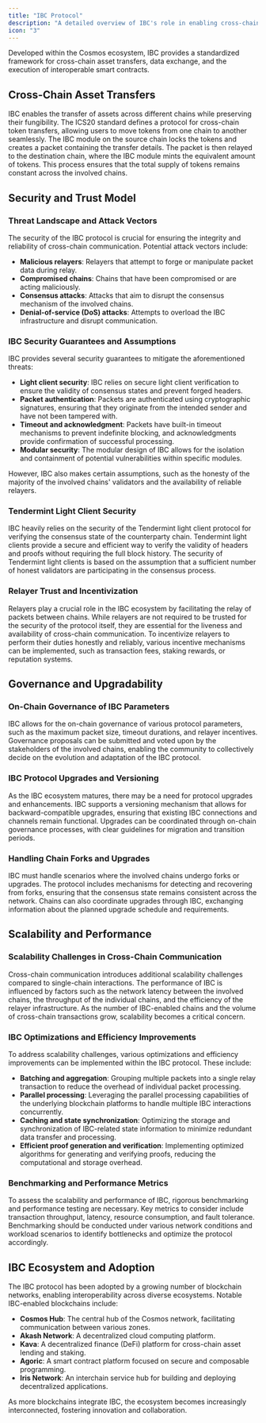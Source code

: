 ```yaml
---
title: "IBC Protocol"
description: "A detailed overview of IBC's role in enabling cross-chain asset transfers, data exchange, and interoperable smart contracts."
icon: "3"
---
```


Developed within the Cosmos ecosystem, IBC provides a standardized framework for cross-chain asset transfers, data exchange, and the execution of interoperable smart contracts.

## Cross-Chain Asset Transfers

IBC enables the transfer of assets across different chains while preserving their fungibility. The ICS20 standard defines a protocol for cross-chain token transfers, allowing users to move tokens from one chain to another seamlessly. The IBC module on the source chain locks the tokens and creates a packet containing the transfer details. The packet is then relayed to the destination chain, where the IBC module mints the equivalent amount of tokens. This process ensures that the total supply of tokens remains constant across the involved chains.

## Security and Trust Model

### Threat Landscape and Attack Vectors

The security of the IBC protocol is crucial for ensuring the integrity and reliability of cross-chain communication. Potential attack vectors include:

-   **Malicious relayers**: Relayers that attempt to forge or manipulate packet data during relay.
-   **Compromised chains**: Chains that have been compromised or are acting maliciously.
-   **Consensus attacks**: Attacks that aim to disrupt the consensus mechanism of the involved chains.
-   **Denial-of-service (DoS) attacks**: Attempts to overload the IBC infrastructure and disrupt communication.

### IBC Security Guarantees and Assumptions

IBC provides several security guarantees to mitigate the aforementioned threats:

-   **Light client security**: IBC relies on secure light client verification to ensure the validity of consensus states and prevent forged headers.
-   **Packet authentication**: Packets are authenticated using cryptographic signatures, ensuring that they originate from the intended sender and have not been tampered with.
-   **Timeout and acknowledgment**: Packets have built-in timeout mechanisms to prevent indefinite blocking, and acknowledgments provide confirmation of successful processing.
-   **Modular security**: The modular design of IBC allows for the isolation and containment of potential vulnerabilities within specific modules.

However, IBC also makes certain assumptions, such as the honesty of the majority of the involved chains' validators and the availability of reliable relayers.

### Tendermint Light Client Security

IBC heavily relies on the security of the Tendermint light client protocol for verifying the consensus state of the counterparty chain. Tendermint light clients provide a secure and efficient way to verify the validity of headers and proofs without requiring the full block history. The security of Tendermint light clients is based on the assumption that a sufficient number of honest validators are participating in the consensus process.

### Relayer Trust and Incentivization

Relayers play a crucial role in the IBC ecosystem by facilitating the relay of packets between chains. While relayers are not required to be trusted for the security of the protocol itself, they are essential for the liveness and availability of cross-chain communication. To incentivize relayers to perform their duties honestly and reliably, various incentive mechanisms can be implemented, such as transaction fees, staking rewards, or reputation systems.

## Governance and Upgradability

### On-Chain Governance of IBC Parameters

IBC allows for the on-chain governance of various protocol parameters, such as the maximum packet size, timeout durations, and relayer incentives. Governance proposals can be submitted and voted upon by the stakeholders of the involved chains, enabling the community to collectively decide on the evolution and adaptation of the IBC protocol.

### IBC Protocol Upgrades and Versioning

As the IBC ecosystem matures, there may be a need for protocol upgrades and enhancements. IBC supports a versioning mechanism that allows for backward-compatible upgrades, ensuring that existing IBC connections and channels remain functional. Upgrades can be coordinated through on-chain governance processes, with clear guidelines for migration and transition periods.

### Handling Chain Forks and Upgrades

IBC must handle scenarios where the involved chains undergo forks or upgrades. The protocol includes mechanisms for detecting and recovering from forks, ensuring that the consensus state remains consistent across the network. Chains can also coordinate upgrades through IBC, exchanging information about the planned upgrade schedule and requirements.

## Scalability and Performance

### Scalability Challenges in Cross-Chain Communication

Cross-chain communication introduces additional scalability challenges compared to single-chain interactions. The performance of IBC is influenced by factors such as the network latency between the involved chains, the throughput of the individual chains, and the efficiency of the relayer infrastructure. As the number of IBC-enabled chains and the volume of cross-chain transactions grow, scalability becomes a critical concern.

### IBC Optimizations and Efficiency Improvements

To address scalability challenges, various optimizations and efficiency improvements can be implemented within the IBC protocol. These include:

-   **Batching and aggregation**: Grouping multiple packets into a single relay transaction to reduce the overhead of individual packet processing.
-   **Parallel processing**: Leveraging the parallel processing capabilities of the underlying blockchain platforms to handle multiple IBC interactions concurrently.
-   **Caching and state synchronization**: Optimizing the storage and synchronization of IBC-related state information to minimize redundant data transfer and processing.
-   **Efficient proof generation and verification**: Implementing optimized algorithms for generating and verifying proofs, reducing the computational and storage overhead.

### Benchmarking and Performance Metrics

To assess the scalability and performance of IBC, rigorous benchmarking and performance testing are necessary. Key metrics to consider include transaction throughput, latency, resource consumption, and fault tolerance. Benchmarking should be conducted under various network conditions and workload scenarios to identify bottlenecks and optimize the protocol accordingly.

## IBC Ecosystem and Adoption

The IBC protocol has been adopted by a growing number of blockchain networks, enabling interoperability across diverse ecosystems. Notable IBC-enabled blockchains include:

-   **Cosmos Hub**: The central hub of the Cosmos network, facilitating communication between various zones.
-   **Akash Network**: A decentralized cloud computing platform.
-   **Kava**: A decentralized finance (DeFi) platform for cross-chain asset lending and staking.
-   **Agoric**: A smart contract platform focused on secure and composable programming.
-   **Iris Network**: An interchain service hub for building and deploying decentralized applications.

As more blockchains integrate IBC, the ecosystem becomes increasingly interconnected, fostering innovation and collaboration.
